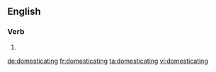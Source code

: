 
==English==

===Verb===
{{head|en}}

# {{present participle of|domesticate}}

[[de:domesticating]]
[[fr:domesticating]]
[[ta:domesticating]]
[[vi:domesticating]]